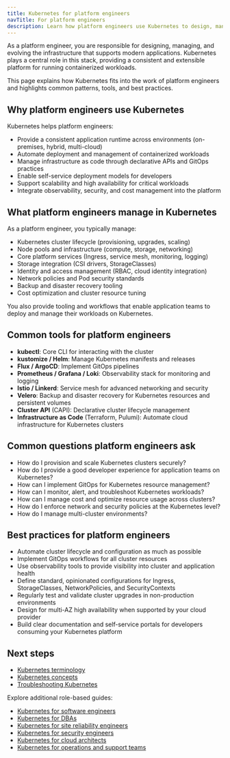 ```yaml
---
title: Kubernetes for platform engineers
navTitle: For platform engineers
description: Learn how platform engineers use Kubernetes to design, manage, and operate modern cloud-native platforms.
---
```


As a platform engineer, you are responsible for designing, managing, and evolving the infrastructure that supports modern applications. Kubernetes plays a central role in this stack, providing a consistent and extensible platform for running containerized workloads.

This page explains how Kubernetes fits into the work of platform engineers and highlights common patterns, tools, and best practices.

## Why platform engineers use Kubernetes

Kubernetes helps platform engineers:

- Provide a consistent application runtime across environments (on-premises, hybrid, multi-cloud)
- Automate deployment and management of containerized workloads
- Manage infrastructure as code through declarative APIs and GitOps practices
- Enable self-service deployment models for developers
- Support scalability and high availability for critical workloads
- Integrate observability, security, and cost management into the platform

## What platform engineers manage in Kubernetes

As a platform engineer, you typically manage:

- Kubernetes cluster lifecycle (provisioning, upgrades, scaling)
- Node pools and infrastructure (compute, storage, networking)
- Core platform services (Ingress, service mesh, monitoring, logging)
- Storage integration (CSI drivers, StorageClasses)
- Identity and access management (RBAC, cloud identity integration)
- Network policies and Pod security standards
- Backup and disaster recovery tooling
- Cost optimization and cluster resource tuning

You also provide tooling and workflows that enable application teams to deploy and manage their workloads on Kubernetes.

## Common tools for platform engineers

- **kubectl**: Core CLI for interacting with the cluster
- **kustomize / Helm**: Manage Kubernetes manifests and releases
- **Flux / ArgoCD**: Implement GitOps pipelines
- **Prometheus / Grafana / Loki**: Observability stack for monitoring and logging
- **Istio / Linkerd**: Service mesh for advanced networking and security
- **Velero**: Backup and disaster recovery for Kubernetes resources and persistent volumes
- **Cluster API** (CAPI): Declarative cluster lifecycle management
- **Infrastructure as Code** (Terraform, Pulumi): Automate cloud infrastructure for Kubernetes clusters

## Common questions platform engineers ask

- How do I provision and scale Kubernetes clusters securely?
- How do I provide a good developer experience for application teams on Kubernetes?
- How can I implement GitOps for Kubernetes resource management?
- How can I monitor, alert, and troubleshoot Kubernetes workloads?
- How can I manage cost and optimize resource usage across clusters?
- How do I enforce network and security policies at the Kubernetes level?
- How do I manage multi-cluster environments?

## Best practices for platform engineers

- Automate cluster lifecycle and configuration as much as possible
- Implement GitOps workflows for all cluster resources
- Use observability tools to provide visibility into cluster and application health
- Define standard, opinionated configurations for Ingress, StorageClasses, NetworkPolicies, and SecurityContexts
- Regularly test and validate cluster upgrades in non-production environments
- Design for multi-AZ high availability when supported by your cloud provider
- Build clear documentation and self-service portals for developers consuming your Kubernetes platform

## Next steps

- [Kubernetes terminology](/portal/kubernetes/learn/explained/terminology)
- [Kubernetes concepts](/portal/kubernetes/learn/explained/kubernetes-concepts)
- [Troubleshooting Kubernetes](./how-to/troubleshooting-on-kubernetes)

Explore additional role-based guides:

- [Kubernetes for software engineers](./software-engineers)
- [Kubernetes for DBAs](./dbas)
- [Kubernetes for site reliability engineers](./sres)
- [Kubernetes for security engineers](./security-engineers)
- [Kubernetes for cloud architects](./cloud-architects)
- [Kubernetes for operations and support teams](./operations-support)
